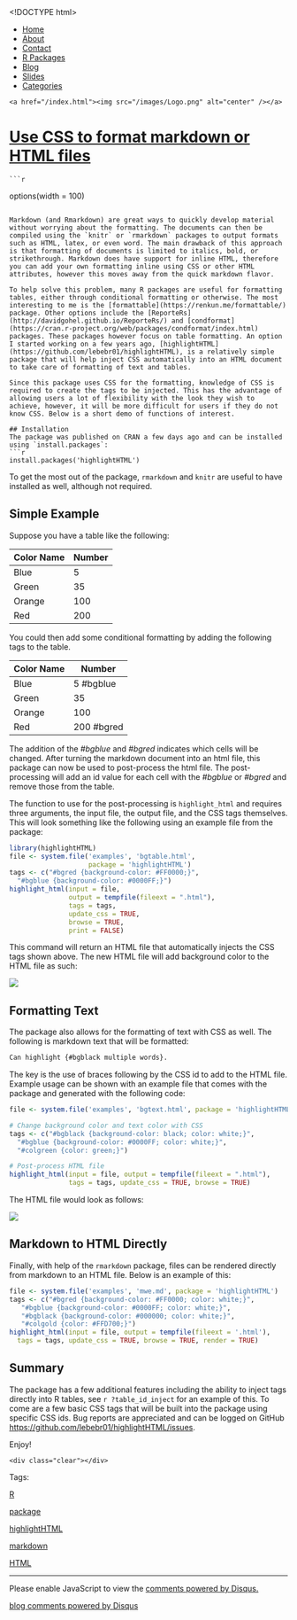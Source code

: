 <!DOCTYPE html>
<html>
  <head>
    <meta charset="utf-8">
    <title>Use CSS to format markdown or HTML files</title>
    <meta name="author" content="Brandon LeBeau" />
   <link rel="alternate" type="application/rss+xml" title="Educate-R" href="http://educate-r.org/feed.xml">
    <link rel="stylesheet" type="text/css" href="/stylesheets/newstyle.css">
    <link rel="stylesheet" href="/stylesheets/xcodeDkGrey.css">
    <script type='text/javascript' src="/stylesheets/highlight.pack.js"></script>
<script type="text/javascript">

    var _gaq = _gaq || [];
    _gaq.push(['_setAccount', 'UA-43425299-1']);
    _gaq.push(['_trackPageview']);

    (function() {
      var ga = document.createElement('script'); ga.type = 'text/javascript'; ga.async = true;
      ga.src = ('https:' == document.location.protocol ? 'https://ssl' : 'http://www') + '.google-analytics.com/ga.js';
      var s = document.getElementsByTagName('script')[0]; s.parentNode.insertBefore(ga, s);
    })();
 </script>

   </head>

  <body>
    <script>hljs.initHighlightingOnLoad();</script>

 <div id="navigation">
  <ul>
  <li><a href="/index.html">Home</a></li>
  <li><a href="/about.html">About</a></li>
  <li><a href="/contact.html">Contact</a></li>
  <li><a href="/projects.html">R Packages</a></li>
  <li><a href="/blog.html">Blog</a></li>
  <li><a href="/slides.html">Slides</a></li>
  <li><a href="/tags.html">Categories</a></li>
  </ul>
  </div>
  <div id="headerimg">
    <a href="/index.html"><img src="/images/Logo.png" alt="center" /></a>
  </div>
  <div class="content">
  <div class="blog">
   <!-- <h2>Use CSS to format markdown or HTML files</h2> -->
     <div class="full">
  <h1 class="entry-title">
    <a href="/Rmd/2017-01-03-highlighthtml.Rmd" title="Use CSS to format markdown or HTML files" rel="bookmark">Use CSS to format markdown or HTML files</a>
  </h1>
  <div class="entry-content full-content">
    ```r
options(width = 100)
```

Markdown (and Rmarkdown) are great ways to quickly develop material without worrying about the formatting. The documents can then be compiled using the `knitr` or `rmarkdown` packages to output formats such as HTML, latex, or even word. The main drawback of this approach is that formatting of documents is limited to italics, bold, or strikethrough. Markdown does have support for inline HTML, therefore you can add your own formatting inline using CSS or other HTML attributes, however this moves away from the quick markdown flavor.

To help solve this problem, many R packages are useful for formatting tables, either through conditional formatting or otherwise. The most interesting to me is the [formattable](https://renkun.me/formattable/) package. Other options include the [ReporteRs](http://davidgohel.github.io/ReporteRs/) and [condformat](https://cran.r-project.org/web/packages/condformat/index.html) packages. These packages however focus on table formatting. An option I started working on a few years ago, [highlightHTML](https://github.com/lebebr01/highlightHTML), is a relatively simple package that will help inject CSS automatically into an HTML document to take care of formatting of text and tables. 

Since this package uses CSS for the formatting, knowledge of CSS is required to create the tags to be injected. This has the advantage of allowing users a lot of flexibility with the look they wish to achieve, however, it will be more difficult for users if they do not know CSS. Below is a short demo of functions of interest.

## Installation
The package was published on CRAN a few days ago and can be installed using `install.packages`:
```r
install.packages('highlightHTML')
```
To get the most out of the package, `rmarkdown` and `knitr` are useful to have installed as well, although not required.

## Simple Example
Suppose you have a table like the following:

| Color Name | Number       |
|----------- | ------------ |
| Blue       |  5           |
| Green      |  35          |
| Orange     |  100         |
| Red        |  200         |

You could then add some conditional formatting by adding the following tags to the table.

| Color Name | Number       |
|----------- | ------------ |
| Blue       |  5  #bgblue  |
| Green      |  35          |
| Orange     |  100         |
| Red        |  200 #bgred  |

The addition of the *#bgblue* and *#bgred* indicates which cells will be changed. After turning the markdown document into an html file, this package can now be used to post-process the html file. The post-processing will add an id value for each cell with the *#bgblue* or *#bgred* and remove those from the table. 

The function to use for the post-processing is `highlight_html` and requires three arguments, the input file, the output file, and the CSS tags themselves. This will look something like the following using an example file from the package:

```r
library(highlightHTML)
file <- system.file('examples', 'bgtable.html', 
                    package = 'highlightHTML')
tags <- c("#bgred {background-color: #FF0000;}", 
  "#bgblue {background-color: #0000FF;}")
highlight_html(input = file, 
               output = tempfile(fileext = ".html"), 
               tags = tags,
               update_css = TRUE, 
               browse = TRUE,
               print = FALSE)
```

This command will return an HTML file that automatically injects the CSS tags shown above. The new HTML file will add background color to the HTML file as such:

![](figs/highlight_table.png)

## Formatting Text
The package also allows for the formatting of text with CSS as well. The following is markdown text that will be formatted:

```markdown
Can highlight {#bgblack multiple words}.
```

The key is the use of braces following by the CSS id to add to the HTML file. Example usage can be shown with an example file that comes with the package and generated with the following code:

```r
file <- system.file('examples', 'bgtext.html', package = 'highlightHTML')

# Change background color and text color with CSS
tags <- c("#bgblack {background-color: black; color: white;}", 
  "#bgblue {background-color: #0000FF; color: white;}",
  "#colgreen {color: green;}")

# Post-process HTML file
highlight_html(input = file, output = tempfile(fileext = ".html"),
               tags = tags, update_css = TRUE, browse = TRUE)
```

The HTML file would look as follows:

![](figs/highlight_text.png)

## Markdown to HTML Directly
Finally, with help of the `rmarkdown` package, files can be rendered directly from markdown to an HTML file. Below is an example of this:

```r
file <- system.file('examples', 'mwe.md', package = 'highlightHTML')
tags <- c("#bgred {background-color: #FF0000; color: white;}",
   "#bgblue {background-color: #0000FF; color: white;}",
   "#bgblack {background-color: #000000; color: white;}",
   "#colgold {color: #FFD700;}")
highlight_html(input = file, output = tempfile(fileext = '.html'),
  tags = tags, update_css = TRUE, browse = TRUE, render = TRUE)
```

## Summary
The package has a few additional features including the ability to inject tags directly into R tables, see `r ?table_id_inject` for an example of this. To come are a few basic CSS tags that will be built into the package using specific CSS ids. Bug reports are appreciated and can be logged on GitHub <https://github.com/lebebr01/highlightHTML/issues>.

Enjoy!


    <div class="clear"></div>
  </div>
  <p class="alt-font tight">
    Tags:&nbsp;
    
    <a href="/tags.html#R-ref" >R</a>
    
    <a href="/tags.html#package-ref" >package</a>
    
    <a href="/tags.html#highlightHTML-ref" >highlightHTML</a>
    
    <a href="/tags.html#markdown-ref" >markdown</a>
    
    <a href="/tags.html#HTML-ref" >HTML</a>
    
  </p>
  <p class="by-line">
    <span class="date full-date">
      <abbr class="published" title=""></abbr>
    </span>
  </p>
  <div class="clear"></div>
</div>
<div class="rule">
  <hr/>
</div>

<div id="disqus_thread"></div>
<script type="text/javascript">
  var disqus_shortname = 'rjourney';

  var disqus_url = "http://lebebr01.github.com/Rmd/2017-01-03-highlighthtml.Rmd";

  (function() {
      var dsq = document.createElement('script'); dsq.type = 'text/javascript'; dsq.async = true;
      dsq.src = 'http://' + disqus_shortname + '.disqus.com/embed.js';
      (document.getElementsByTagName('head')[0] || document.getElementsByTagName('body')[0]).appendChild(dsq);
  })();
</script>
<noscript>Please enable JavaScript to view the <a href="http://disqus.com/?ref_noscript">comments powered by Disqus.</a></noscript>
<a href="http://disqus.com" class="dsq-brlink">blog comments powered by <span class="logo-disqus">Disqus</span></a>




  </div>
  </div>  
    </body>
</html>
